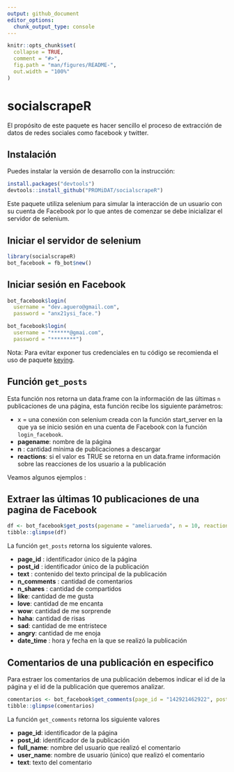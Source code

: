 ```yaml
---
output: github_document
editor_options: 
  chunk_output_type: console
---
```


<!-- README.md is generated from README.Rmd. Please edit that file -->

```r
knitr::opts_chunk$set(
  collapse = TRUE,
  comment = "#>",
  fig.path = "man/figures/README-",
  out.width = "100%"
)
```
# socialscrapeR

El propósito de este paquete es hacer sencillo el proceso de extracción de datos de redes sociales como facebook y twitter.

## Instalación

Puedes instalar la versión de desarrollo con la instrucción:

``` r
install.packages("devtools")
devtools::install_github("PROMiDAT/socialscrapeR")
```
Este paquete utiliza selenium para simular la interacción de un usuario con su cuenta de Facebook por lo que antes de comenzar se debe inicializar el servidor de selenium.

## Iniciar el servidor de selenium 

```r
library(socialscrapeR)
bot_facebook = fb_bot$new()
```

## Iniciar sesión en Facebook

```r
bot_facebook$login(
  username = "dev.aguero@gmail.com",
  password = "anx21ysi_face.")
```

```r
bot_facebook$login(
  username = "******@gmai.com",
  password = "********")
```

Nota: Para evitar exponer tus credenciales en tu código se recomienda el uso de paquete [keying](https://github.com/r-lib/keyring).

## Función `get_posts`

Esta función nos retorna un data.frame con la información de las últimas `n` publicaciones de una página, esta función recibe los siguiente parámetros:

  + x = una conexión con selenium creada con la función start_server en la que ya se inicio sesión en una cuenta de Facebook con la función `login_facebook`.
  + **pagename**: nombre de la página
  + **n** : cantidad mínima de publicaciones a descargar
  + **reactions**: si el valor es TRUE se retorna en un data.frame información sobre las reacciones de los usuario a la publicación
  
Veamos algunos ejemplos :

## Extraer las últimas 10 publicaciones de una pagina de Facebook 

```r
df <- bot_facebook$get_posts(pagename = "ameliarueda", n = 10, reactions = T)
tibble::glimpse(df)
```

La función `get_posts` retorna los siguiente valores.

  + **page_id** : identificador único de la página
  + **post_id** : identificador único de la publicación
  + **text** : contenido del texto principal de la publicación
  + **n_comments** : cantidad de comentarios
  + **n_shares** : cantidad de compartidos
  + **like**: cantidad de me gusta
  + **love**: cantidad de me encanta
  + **wow**: cantidad de me sorprende
  + **haha**: cantidad de risas
  + **sad**: cantidad de me entristece
  + **angry**: cantidad de me enoja
  + **date_time** : hora y fecha en la que se realizó la publicación
  
  
## Comentarios de una publicación en especifico

Para estraer los comentarios de una publicación debemos indicar el id de la página y el id de la publicación que queremos analizar.

```r

comentarios <- bot_facebook$get_comments(page_id = "142921462922", post_id = "10158463086367923")
tibble::glimpse(comentarios)
```

La función `get_comments` retorna los siguiente valores

+ **page_id**: identificador de la página
+ **post_id**: identificador de la publicación
+ **full_name**: nombre del usuario que realizó el comentario
+ **user_name**: nombre de usuario (único) que realizó el comentario
+ **text**: texto del comentario


  
